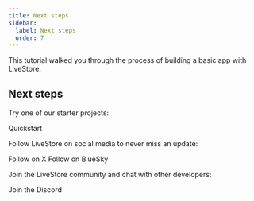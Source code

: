 ```yaml
---
title: Next steps
sidebar:
  label: Next steps
  order: 7
---
```




This tutorial walked you through the process of building a basic app with LiveStore.

## Next steps

Try one of our starter projects:

<LinkButton href="/getting-started/">Quickstart</LinkButton>

Follow LiveStore on social media to never miss an update:

<LinkButton href="https://x.com/livestoredev">Follow on X</LinkButton>
<LinkButton href="https://x.com/livestoredev">Follow on BlueSky</LinkButton>

Join the LiveStore community and chat with other developers:

<LinkButton href="https://discord.gg/RbMcjUAPd7/">Join the Discord</LinkButton>
